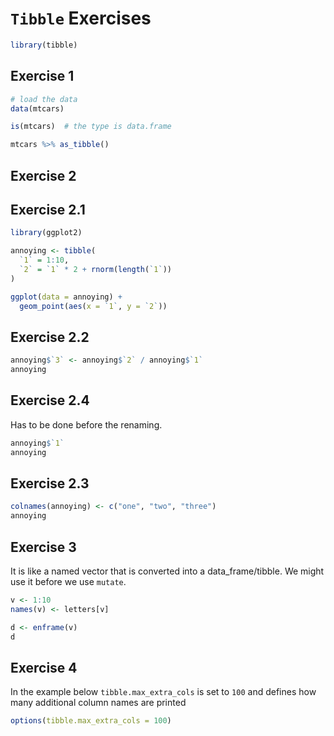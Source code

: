 # `Tibble` Exercises

```r
library(tibble)
```

## Exercise 1

```r
# load the data
data(mtcars)

is(mtcars)  # the type is data.frame

mtcars %>% as_tibble()
```

## Exercise 2

## Exercise 2.1

```r
library(ggplot2)

annoying <- tibble(
  `1` = 1:10,
  `2` = `1` * 2 + rnorm(length(`1`))
)

ggplot(data = annoying) +
  geom_point(aes(x = `1`, y = `2`))
```

## Exercise 2.2

```r
annoying$`3` <- annoying$`2` / annoying$`1`
annoying
```

## Exercise 2.4

Has to be done before the renaming.

```r
annoying$`1`
annoying
```

## Exercise 2.3

```r
colnames(annoying) <- c("one", "two", "three")
annoying
```

## Exercise 3

It is like a named vector that is converted into a data_frame/tibble. We might use it before we use `mutate`.

```r
v <- 1:10
names(v) <- letters[v]

d <- enframe(v)
d
```

## Exercise 4

In the example below `tibble.max_extra_cols` is set to `100` and defines how many additional column names are printed

```r
options(tibble.max_extra_cols = 100)
```
